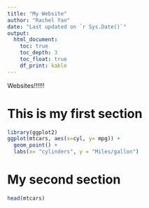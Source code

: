 ```yaml
---
title: "My Website"
author: "Rachel Yan"
date: "Last updated on `r Sys.Date()`"
output:
  html_document:
    toc: true
    toc_depth: 3
    toc_float: true
    df_print: kable
---
```


<!--
Comments in HTML are like this! 
-->

Websites!!!!!!

# This is my first section

```r
library(ggplot2)
ggplot(mtcars, aes(x=cyl, y= mpg)) +
  geom_point() +
  labs(x= "cylinders", y = "Miles/gallon")
```


# My second section

```r
head(mtcars)
```
